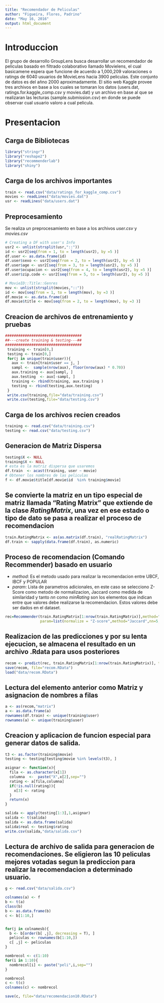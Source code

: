 ```yaml
---
title: "Recomendador de Peliculas"
author: "Figueira, Flores, Padrino"
date: "May 16, 2016"
output: html_document
---
```

# Introduccion
El grupo de desarrollo GroupLens busca desarrollar un recomendador de peliculas basado en filtrado colaborativo llamado Movielens, el cual basicamene espera que funcione de acuerdo a  1,000,209 valoraciones o ratings de 6040 usuarios de MovieLens hacia 3900 peliculas. Este conjunto de datos es del añno 2000 aproximadamente.
El sitio web Kaggle provee tres archivos en base a los cuales se tomaran los datos (users.dat, ratings.for.kaggle_comp.csv y movies.dat) y un archivo en base al que se realizaran las lecturas (sample.submission.csv) en donde se puede observar cual usuario valoro a cual pelicula.

# Presentacion

## Carga de Bibliotecas

```r
library("stringr")
library("reshape2")
library("recommenderlab")
library("shiny")
```

## Carga de los archivos importantes
```r
train <- read.csv("data/ratings_for_kaggle_comp.csv")
movies <- readLines("data/movies.dat")
usr <- readLines("data/users.dat")
```

## Preprocesamiento
Se realiza un preprocesamiento en base a los archivos _user.csv_ y _movies.csv_
```r
# Creating a DF with user's Info
usr2 <- unlist(strsplit(usr,"::"))
id <- usr2[seq(from = 1, to = length(usr2), by =5 )]
df.user <- as.data.frame(id)
df.user$sexo <- usr2[seq(from = 2, to = length(usr2), by =5 )]
df.user$age <- usr2[seq(from = 3, to = length(usr2), by =5 )]
df.user$ocupacion <- usr2[seq(from = 4, to = length(usr2), by =5 )]
df.user$zip.code <- usr2[seq(from = 5, to = length(usr2), by =5 )]

# MovieID::Title::Genres
mov <- unlist(strsplit(movies,"::"))
id <- mov[seq(from = 1, to = length(mov), by =3 )]
df.movie <- as.data.frame(id)
df.movie$title <- mov[seq(from = 2, to = length(mov), by =3 )]
```


## Creacion de archivos de entrenamiento y pruebas
```r
################################### 
##---create training & testing---##
###################################
 training <- train[0,]
 testing <- train[0,]
 for(j in unique(train$user)){
   aux <- train[train$user == j, ]
   sampl <-  sample(nrow(aux), floor(nrow(aux) * 0.70))
   aux.training <- aux[sampl, ]
   aux.testing  <- aux[-sampl, ]
   training <- rbind(training, aux.training )
   testing <- rbind(testing,aux.testing)
 }
 write.csv(training,file="data/training.csv")
 write.csv(testing,file="data/testing.csv")
```



## Carga de los archivos recien creados
```r
training <- read.csv("data/training.csv")
testing <- read.csv("data/testing.csv")
```


## Generacion de Matriz Dispersa
```r
testing$X <- NULL
training$X <- NULL
# esta es la matriz dispersa que usaremos 
df.train  <- acast(training, user ~ movie)
# Obtener los nombres de las peliculas
f <- df.movie$title[df.movie$id  %in% training$movie]
```

## Se convierte la matriz en un tipo especial de matriz llamada "Rating Matrix" que extiende de la clase _RatingMatrix_, una vez en ese estado o tipo de dato se pasa a realizar el proceso de recomendacion
```r
train.RatingMatrix <- as(as.matrix(df.train), "realRatingMatrix")
df.train <- sapply(data.frame(df.train), as.numeric)
```

## Proceso de recomendacion (Comando __Recommender__) __basado en usuario__
- _method_: Es el metodo usado para realizar la recomendacion entre UBCF, IBCF y POPULAR
- _param_: Lista de parametros adicionales, en este caso se selecciono Z-Score como metodo de normalizacion, Jaccard como medida de similaridad y tanto _nn_ como _minRating_ son los elementos que indican entre que valores debe realizarse la recomendacion. Estos valores debe ser dados en el dataset.
```r
rec=Recommender(train.RatingMatrix[1:nrow(train.RatingMatrix)],method="UBCF",
                param=list(normalize = "Z-score",method="Jaccard",nn=5, minRating=1))
```

## Realizacion de las predicciones y por su lenta ejecucion, se almacena el resultado en un archivo .Rdata para usos posteriores
```r
recom <- predict(rec, train.RatingMatrix[1:nrow(train.RatingMatrix)], type="ratings")
save(recom, file="recom.RData")
load("data/recom.RData")

```

## Lectura del elemento anterior como Matriz y asignacion de nombres a filas
```r
a <- as(recom,"matrix")
a <- as.data.frame(a)
rownames(df.train) <- unique(training$user)
rownames(a) <- unique(training$user)
```

## Creacion y aplicacion de funcion especial para generar datos de salida.
```r
t3 <- as.factor(training$movie)
testing <- testing[testing$movie %in% levels(t3), ]

asignar <- function(x){
  fila <- as.character(x[1])
  columna  <-  paste("X",x[2],sep="")
  rating <- a[fila,columna]
  if(!is.null(rating)){
    x[3] <- rating
  }
  return(x)
}

salida <- apply(testing[1:3],1,asignar)
salida <- t(salida)
salida <- as.data.frame(salida)
salida$real <- testing$rating
write.csv(salida,"data/salida.csv")
```

## Lectura de archivo de salida para generacion de recomendaciones. Se eligieron las 10 peliculas mejores votadas segun la prediccion para realizar la recomendacion a determinado usuario.
```r
g <- read.csv("data/salida.csv")

colnames(a) <- f
b <- t(a)
class(b)
b <- as.data.frame(b)
c <- b[1:10,]


for(j in colnamesb){
  b <- b[order(b[ ,j], decreasing = T), ]
  peliculas <- rownames(b[1:10,])
  c[ ,j] <- peliculas 
}

nombrecol <- c(1:10)
for(i in 1:10){
  nombrecol[i] <- paste("peli",i,sep="")
}

nombrecol
c <- t(c)
colnames(c) <- nombrecol

save(c, file="data/recomendacion10.RData")
```








